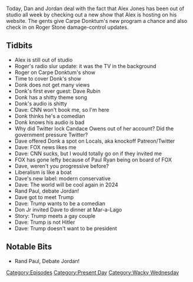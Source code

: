{{DEFAULTSORT:
    #_EPISODE_0460:Donk's Dojo
}}{{Episode
    | title           = Donk's Dojo
    | caption         = [https://knowledgefight.libsyn.com/460-donks-dojo Listen to this episode on Libsyn]
    | episodeNumber   = 460
    | length          = 01:23:17
    | airDate         = July 24, 2020
    | episodeType     = [[:Category:Present Day|Present Day]], [[:Category:Wacky Wednesday|Wacky Wednesday]]
    | appearance      = [[Roger Stone]], [[Carpe Donktum]], [[Dave Rubin]], [[Candace Owens]], [[Paul Ryan]], [[Rand Paul]]
    | beverage        = Mango Sanzo Seltzer
    | previousEpisode = [[459: July 17, 2020]]
    | nextEpisode     = [[461: July 25, 2020]]
}}

{{Stub}}

Today, Dan and Jordan deal with the fact that Alex Jones has been out of studio all week by checking out a new show that Alex is hosting on his website. The gents give Carpe Donktum's new program a chance and also check in on Roger Stone damage-control updates.

==Tidbits==

*Alex is still out of studio
*Roger's radio slur update: it was the TV in the background
*Roger on Carpe Donktum's show
*Time to cover Donk's show
*Donk does not get many views
*Donk's first ever guest: Dave Rubin
*Donk has a shitty theme song
*Donk's audio is shitty
*Dave: CNN won't book me, so I'm here
*Donk thinks he's a comedian
*Donk knows his audio is bad
*Why did Twitter lock Candace Owens out of her account? Did the government pressure Twitter?
*Dave offered Donk a spot on Locals, aka knockoff Patreon/Twitter
*Dave: FOX news likes me
*Dave: CNN sucks, but I would totally go on if they invited me
*FOX has gone lefty because of Paul Ryan being on board of FOX
*Dave, weren't you progressive before?
*Liberalism is like a boat
*Dave's new label: modern conservative
*Dave: The world will be cool again in 2024
*Rand Paul, debate Jordan!
*Dave got to meet Trump
*Dave: Trump wants to be a comedian
*Don Jr invited Dave to dinner at Mar-a-Lago
*Story: Trump meets a gay couple
*Dave: Trump is not Hitler
*Dave: Trump doesn't want to be president

==Notable Bits==

*Rand Paul, Debate Jordan!

[[Category:Episodes]]
[[Category:Present Day]]
[[Category:Wacky Wednesday]]